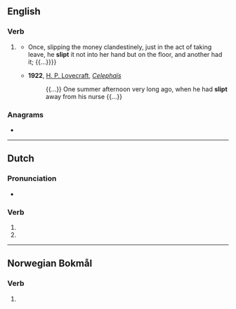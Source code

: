 ==English==

===Verb===
{{head|en|verb form}}

# {{lb|en|archaic}} {{en-past of|slip}}
#* {{RQ:Carlyle Past and Present|2|ch. 6, Monk Samson||{{...}} Once, slipping the money clandestinely, just in the act of taking leave, he '''slipt''' it not into her hand but on the floor, and another had it; {{...}}}}
#* '''1922''', [[w:H. P. Lovecraft|H. P. Lovecraft]], ''[[w:Celephaïs|Celephaïs]]''
#*: {{...}} One summer afternoon very long ago, when he had '''slipt''' away from his nurse {{...}}

===Anagrams===
* {{anagrams|en|a=ilpst|Split|spilt|split|stilp}}

----

==Dutch==

===Pronunciation===
* {{audio|nl|Nl-slipt.ogg|Audio}}

===Verb===
{{head|nl|verb form}}

# {{nl-verb form of|p=23|n=sg|t=pres|m=ind|slippen}}
# {{nl-verb form of|n=pl|m=imp|slippen}}

----

==Norwegian Bokmål==

===Verb===
{{nb-verb-form}}

# {{inflection of|nb|slipe||past|part}}